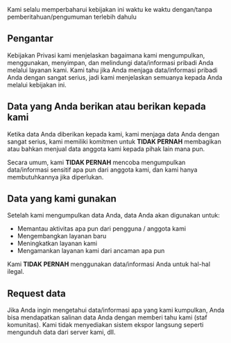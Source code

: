 
<Callout type="info" emoji="ℹ️">
    Kami selalu memperbaharui kebijakan ini waktu ke waktu dengan/tanpa pemberitahuan/pengumuman terlebih dahulu
</Callout>

## Pengantar
Kebijakan Privasi kami menjelaskan bagaimana kami mengumpulkan, menggunakan, menyimpan, dan melindungi data/informasi pribadi Anda melalui layanan kami. Kami tahu jika Anda menjaga data/informasi pribadi Anda dengan sangat serius, jadi kami menjelaskan semuanya kepada Anda melalui kebijakan ini.

## Data yang Anda berikan atau berikan kepada kami
Ketika data Anda diberikan kepada kami, kami menjaga data Anda dengan sangat serius, kami memiliki komitmen untuk **TIDAK PERNAH** membagikan atau bahkan menjual data anggota kami kepada pihak lain mana pun.

Secara umum, kami **TIDAK PERNAH** mencoba mengumpulkan data/informasi sensitif apa pun dari anggota kami, dan kami hanya membutuhkannya jika diperlukan.

## Data yang kami gunakan
Setelah kami mengumpulkan data Anda, data Anda akan digunakan untuk:
- Memantau aktivitas apa pun dari pengguna / anggota kami
- Mengembangkan layanan baru
- Meningkatkan layanan kami
- Mengamankan layanan kami dari ancaman apa pun

Kami **TIDAK PERNAH** menggunakan data/informasi Anda untuk hal-hal ilegal.

## Request data
Jika Anda ingin mengetahui data/informasi apa yang kami kumpulkan, Anda bisa mendapatkan salinan data Anda dengan memberi tahu kami (staf komunitas). Kami tidak menyediakan sistem ekspor langsung seperti mengunduh data dari server kami, dll.
